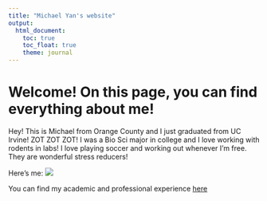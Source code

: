 ```yaml
---
title: "Michael Yan's website"
output: 
  html_document:
    toc: true
    toc_float: true
    theme: journal
---
```


# Welcome! On this page, you can find everything about me!

Hey! This is Michael from Orange County and I just graduated from UC Irvine! ZOT ZOT ZOT!
I was a Bio Sci major in college and I love working with rodents in labs!
I love playing soccer and working out whenever I'm free. They are wonderful stress reducers!

Here's me:
![](images/image.jpg)

You can find my academic and professional experience [here](about.html)

